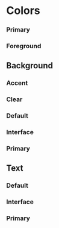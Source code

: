 
<Meta title="Design Tokens/Colors" />

# Colors

### Primary

<DesignTokenDocBlock
  categoryName="Colors: Primary"
  viewType="table"
/>

### Foreground

<DesignTokenDocBlock
  categoryName="Colors: Foreground"
  viewType="table"
/>

## Background

### Accent

<DesignTokenDocBlock
  categoryName="Colors: Background Accent"
  viewType="table"
/>

### Clear

<DesignTokenDocBlock categoryName="Colors: Background Clear" viewType="table" />

### Default

<DesignTokenDocBlock
  categoryName="Colors: Background Default"
  viewType="table"
/>

### Interface

<DesignTokenDocBlock
  categoryName="Colors: Background Interface"
  viewType="table"
/>

### Primary

<DesignTokenDocBlock
  categoryName="Colors: Background Primary"
  viewType="table"
/>

## Text

### Default

<DesignTokenDocBlock categoryName="Colors: Text Default" viewType="table" />

### Interface

<DesignTokenDocBlock categoryName="Colors: Text Interface" viewType="table" />

### Primary

<DesignTokenDocBlock categoryName="Colors: Text Primary" viewType="table" />
